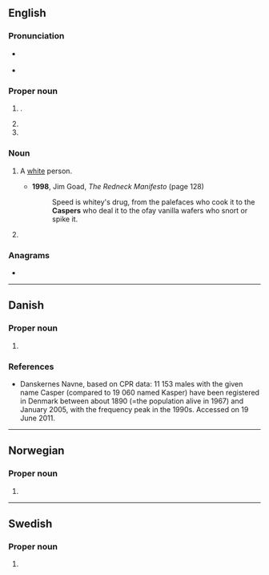 ==English==
{{wp|Casper (disambiguation)}}

===Pronunciation===
* {{a|GA}} {{IPA|en|/ˈkæspɚ/}}
* {{audio|en|En-au-Casper.ogg|Audio (AU)}}

===Proper noun===
{{en-proper noun}}

# {{given name|en|male|from=Old Persian|usage=occasional|var=Caspar}}.
# {{place|en|city/county seat|co/Natrona County|s/Wyoming|c/USA}}
# {{place|en|mountain|s/Wyoming}}

===Noun===
{{en-noun}}

# {{lb|en|offensive|slang|ethnic slur}} A [[white]] person.
#* '''1998''', Jim Goad, ''The Redneck Manifesto'' (page 128)
#*: Speed is whitey's drug, from the palefaces who cook it to the '''Caspers''' who deal it to the ofay vanilla wafers who snort or spike it.
# {{lb|en|skateboarding}} {{short for|en|Casper flip}}

===Anagrams===
* {{anagrams|en|a=aceprs|CASREP|Pacers|Scaper|capers|crapes|e-scrap|escarp|pacers|parsec|recaps|scaper|scrape|secpar|spacer}}

----

==Danish==

===Proper noun===
{{da-proper noun}}

# {{given name|da|male|var=Kasper}}

===References===
* [http://www.danskernesnavne.navneforskning.ku.dk/ ] Danskernes Navne, based on CPR data: 11 153 males with the given name Casper (compared to 19 060 named Kasper) have been registered in Denmark between about 1890 (=the population alive in 1967) and January 2005, with the frequency peak in the 1990s. Accessed on 19 June 2011.

----

==Norwegian==

===Proper noun===
{{no-proper noun}}

# {{given name|no|male|var=Kasper}}

----

==Swedish==

===Proper noun===
{{sv-proper noun|c}}

# {{given name|sv|male|var=Kasper}}